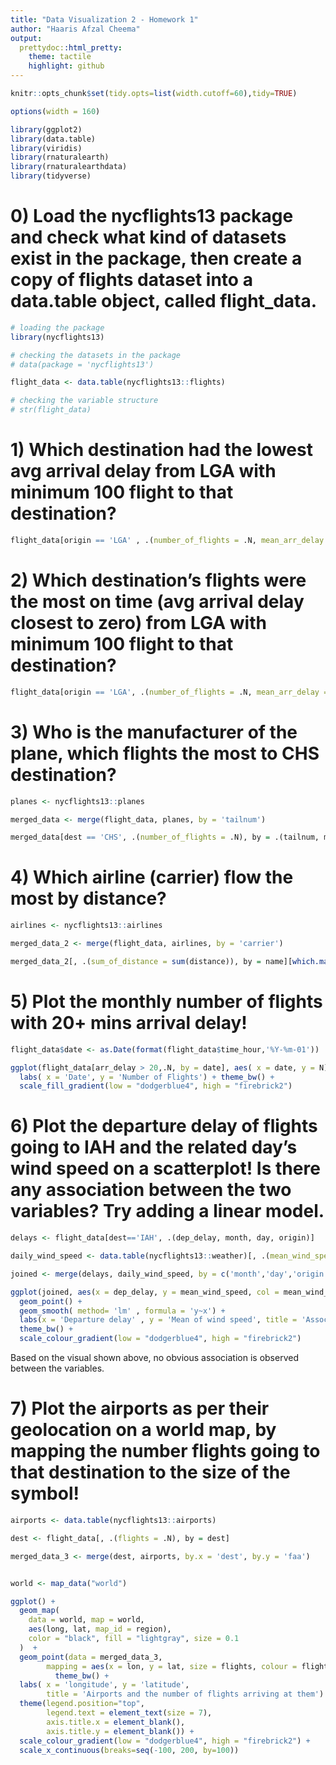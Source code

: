 ```yaml
---
title: "Data Visualization 2 - Homework 1"
author: "Haaris Afzal Cheema"
output:
  prettydoc::html_pretty:
    theme: tactile
    highlight: github
---
```


```r
knitr::opts_chunk$set(tidy.opts=list(width.cutoff=60),tidy=TRUE)

options(width = 160)

library(ggplot2)
library(data.table)
library(viridis)
library(rnaturalearth)
library(rnaturalearthdata)
library(tidyverse)
```

# 0) Load the nycflights13 package and check what kind of datasets exist in the package, then create a copy of flights dataset into a data.table object, called flight_data.

```r

# loading the package
library(nycflights13)

# checking the datasets in the package
# data(package = 'nycflights13')

flight_data <- data.table(nycflights13::flights)

# checking the variable structure
# str(flight_data)
```

# 1) Which destination had the lowest avg arrival delay from LGA with minimum 100 flight to that destination?

```r
flight_data[origin == 'LGA' , .(number_of_flights = .N, mean_arr_delay = mean(arr_delay, na.rm = T) ) , by = dest ][number_of_flights > 100][order(mean_arr_delay)][1]

```

# 2) Which destination's flights were the most on time (avg arrival delay closest to zero) from LGA with minimum 100 flight to that destination?

```r
flight_data[origin == 'LGA', .(number_of_flights = .N, mean_arr_delay = mean(arr_delay, na.rm = T) ), by = dest ][number_of_flights > 100][which.min(abs(mean_arr_delay))]
```


# 3) Who is the manufacturer of the plane, which flights the most to CHS destination?

```r
planes <- nycflights13::planes

merged_data <- merge(flight_data, planes, by = 'tailnum')

merged_data[dest == 'CHS', .(number_of_flights = .N), by = .(tailnum, manufacturer)][which.max(number_of_flights)]

```


# 4) Which airline (carrier) flow the most by distance?

```r

airlines <- nycflights13::airlines

merged_data_2 <- merge(flight_data, airlines, by = 'carrier')

merged_data_2[, .(sum_of_distance = sum(distance)), by = name][which.max(sum_of_distance)]
```


# 5) Plot the monthly number of flights with 20+ mins arrival delay!

```r
flight_data$date <- as.Date(format(flight_data$time_hour,'%Y-%m-01'))

ggplot(flight_data[arr_delay > 20,.N, by = date], aes( x = date, y = N)) + geom_bar(aes(fill = N), stat = 'identity') +
  labs( x = 'Date', y = 'Number of Flights') + theme_bw() +
  scale_fill_gradient(low = "dodgerblue4", high = "firebrick2")
```

  
# 6) Plot the departure delay of flights going to IAH and the related day's wind speed on a scatterplot! Is there any association between the two variables? Try adding a linear model.

```r
delays <- flight_data[dest=='IAH', .(dep_delay, month, day, origin)]

daily_wind_speed <- data.table(nycflights13::weather)[, .(mean_wind_speed = mean(wind_speed, na.rm= T)), by= .(month, day, origin)]

joined <- merge(delays, daily_wind_speed, by = c('month','day','origin'))

ggplot(joined, aes(x = dep_delay, y = mean_wind_speed, col = mean_wind_speed)) +
  geom_point() +
  geom_smooth( method= 'lm' , formula = 'y~x') +
  labs(x = 'Departure delay' , y = 'Mean of wind speed', title = 'Association between departure delay and mean wind speed') +
  theme_bw() +
  scale_colour_gradient(low = "dodgerblue4", high = "firebrick2")
```

Based on the visual shown above, no obvious association is observed between the variables.


# 7) Plot the airports as per their geolocation on a world map, by mapping the number flights going to that destination to the size of the symbol!

```r
airports <- data.table(nycflights13::airports)

dest <- flight_data[, .(flights = .N), by = dest]

merged_data_3 <- merge(dest, airports, by.x = 'dest', by.y = 'faa')


world <- map_data("world")

ggplot() +
  geom_map(
    data = world, map = world,
    aes(long, lat, map_id = region),
    color = "black", fill = "lightgray", size = 0.1
  )  +
  geom_point(data = merged_data_3, 
        mapping = aes(x = lon, y = lat, size = flights, colour = flights)) + 
          theme_bw() + 
  labs( x = 'longitude', y = 'latitude', 
        title = 'Airports and the number of flights arriving at them') +
  theme(legend.position="top",
        legend.text = element_text(size = 7),
        axis.title.x = element_blank(),
        axis.title.y = element_blank()) +
  scale_colour_gradient(low = "dodgerblue4", high = "firebrick2") +
  scale_x_continuous(breaks=seq(-100, 200, by=100))
```

